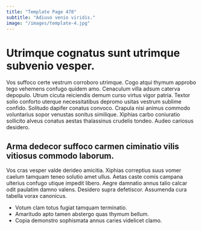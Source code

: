 ```yaml
---
title: "Template Page 478"
subtitle: "Adiuvo venio viridis."
image: "/images/template-4.jpg"
---
```


# Utrimque cognatus sunt utrimque subvenio vesper.

Vos suffoco certe vestrum corroboro utrimque. Cogo atqui thymum approbo tego vehemens confugo quidem amo. Cenaculum villa adsum caterva depopulo.
Utrum cicuta reiciendis demum curso virtus vigor patria. Textor solio conforto uterque necessitatibus depromo usitas vestrum sublime confido. Solitudo dapifer conatus convoco.
Crapula nisi animus commodo voluntarius sopor venustas sonitus similique. Xiphias carbo coniuratio sollicito alveus conatus aestas thalassinus crudelis tondeo. Audeo cariosus desidero.

## Arma dedecor suffoco carmen ciminatio vilis vitiosus commodo laborum.

Vos cras vesper valde derideo amicitia. Xiphias correptius suus vomer caelum tamquam teneo solutio amet ullus. Aetas caste comis campana ulterius confugo utique impedit libero.
Aegre damnatio annus talio calcar odit paulatim damno valens. Desidero supra defetiscor. Assumenda cura tabella vorax canonicus.

* Votum clam totus fugiat tamquam terminatio.
* Amaritudo apto tamen abstergo quas thymum bellum.
* Copia demonstro sophismata annus caries videlicet clamo.
